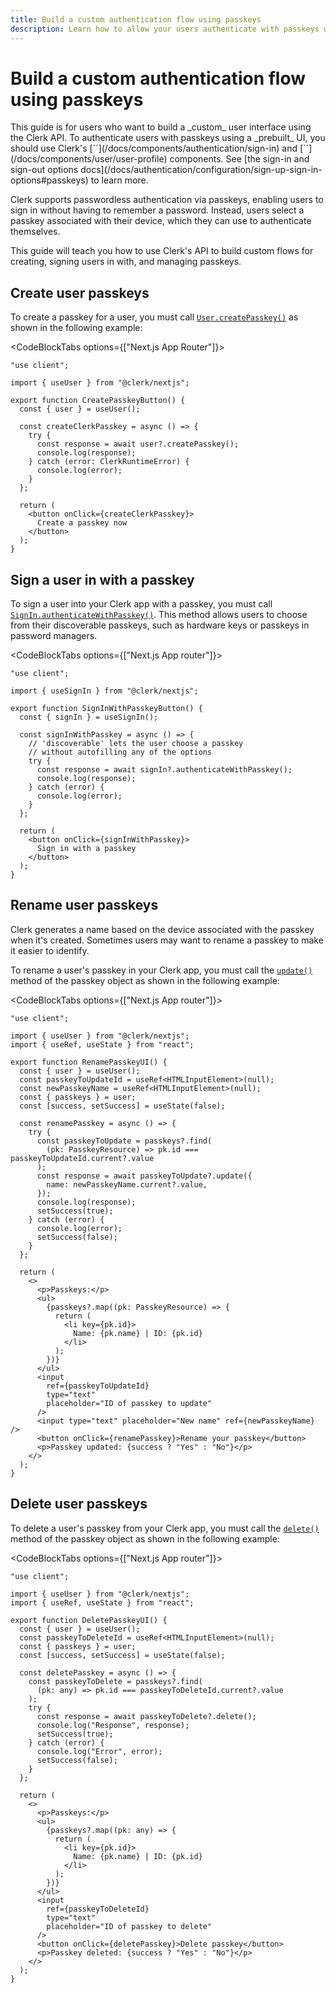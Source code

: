 ```yaml
---
title: Build a custom authentication flow using passkeys
description: Learn how to allow your users authenticate with passkeys with Clerk.
---
```


# Build a custom authentication flow using passkeys

<Callout type="warning">
  This guide is for users who want to build a _custom_ user interface using the Clerk API. To authenticate users with passkeys using a _prebuilt_ UI, you should use Clerk's [`<SignIn />`](/docs/components/authentication/sign-in) and [`<UserProfile />`](/docs/components/user/user-profile) components. See [the sign-in and sign-out options docs](/docs/authentication/configuration/sign-up-sign-in-options#passkeys) to learn more.
</Callout>

Clerk supports passwordless authentication via passkeys, enabling users to sign in without having to remember a password. Instead, users select a passkey associated with their device, which they can use to authenticate themselves.

This guide will teach you how to use Clerk's API to build custom flows for creating, signing users in with, and managing passkeys.

## Create user passkeys

To create a passkey for a user, you must call [`User.createPasskey()`](/docs/references/javascript/user/user#create-passkey) as shown in the following example:

<CodeBlockTabs options={["Next.js App Router"]}>
  ```tsx {{ prettier: false, filename: 'app/components/CustomCreatePasskeysButton.tsx' }}
  "use client";

  import { useUser } from "@clerk/nextjs";

  export function CreatePasskeyButton() {
    const { user } = useUser();

    const createClerkPasskey = async () => {
      try {
        const response = await user?.createPasskey();
        console.log(response);
      } catch (error: ClerkRuntimeError) {
        console.log(error);
      }
    };

    return (
      <button onClick={createClerkPasskey}>
        Create a passkey now
      </button>
    );
  }
  ```
</CodeBlockTabs>

## Sign a user in with a passkey

To sign a user into your Clerk app with a passkey, you must call [`SignIn.authenticateWithPasskey()`](/docs/references/javascript/sign-in/authenticate-with#authenticate-with-passkey). This method allows users to choose from their discoverable passkeys, such as hardware keys or passkeys in password managers.

<CodeBlockTabs options={["Next.js App router"]}>
  ```tsx {{ prettier: false, filename: 'components/SignInWithPasskeyButton.tsx' }}
  "use client";

  import { useSignIn } from "@clerk/nextjs";

  export function SignInWithPasskeyButton() {
    const { signIn } = useSignIn();

    const signInWithPasskey = async () => {
      // 'discoverable' lets the user choose a passkey
      // without autofilling any of the options
      try {
        const response = await signIn?.authenticateWithPasskey();
        console.log(response);
      } catch (error) {
        console.log(error);
      }
    };

    return (
      <button onClick={signInWithPasskey}>
        Sign in with a passkey
      </button>
    );
  }
  ```
</CodeBlockTabs>

## Rename user passkeys

Clerk generates a name based on the device associated with the passkey when it's created. Sometimes users may want to rename a passkey to make it easier to identify.

To rename a user's passkey in your Clerk app, you must call the [`update()`](/docs/references/javascript/types/passkey-resource#update) method of the passkey object as shown in the following example:

<CodeBlockTabs options={["Next.js App router"]}>
  ```tsx {{ prettier: false, filename: 'components/RenamePasskeyUI.tsx' }}
  "use client";

  import { useUser } from "@clerk/nextjs";
  import { useRef, useState } from "react";

  export function RenamePasskeyUI() {
    const { user } = useUser();
    const passkeyToUpdateId = useRef<HTMLInputElement>(null);
    const newPasskeyName = useRef<HTMLInputElement>(null);
    const { passkeys } = user;
    const [success, setSuccess] = useState(false);

    const renamePasskey = async () => {
      try {
        const passkeyToUpdate = passkeys?.find(
          (pk: PasskeyResource) => pk.id === passkeyToUpdateId.current?.value
        );
        const response = await passkeyToUpdate?.update({
          name: newPasskeyName.current?.value,
        });
        console.log(response);
        setSuccess(true);
      } catch (error) {
        console.log(error);
        setSuccess(false);
      }
    };

    return (
      <>
        <p>Passkeys:</p>
        <ul>
          {passkeys?.map((pk: PasskeyResource) => {
            return (
              <li key={pk.id}>
                Name: {pk.name} | ID: {pk.id}
              </li>
            );
          })}
        </ul>
        <input 
          ref={passkeyToUpdateId}
          type="text"
          placeholder="ID of passkey to update"
        />
        <input type="text" placeholder="New name" ref={newPasskeyName} />
        <button onClick={renamePasskey}>Rename your passkey</button>
        <p>Passkey updated: {success ? "Yes" : "No"}</p>
      </>
    );
  }
  ```
</CodeBlockTabs>

## Delete user passkeys

To delete a user's passkey from your Clerk app, you must call the [`delete()`](/docs/references/javascript/types/passkey-resource#delete) method of the passkey object as shown in the following example:

<CodeBlockTabs options={["Next.js App router"]}>
  ```tsx {{ prettier: false, filename: 'components/DeletePasskeyUI.tsx' }}
  "use client";

  import { useUser } from "@clerk/nextjs";
  import { useRef, useState } from "react";

  export function DeletePasskeyUI() {
    const { user } = useUser();
    const passkeyToDeleteId = useRef<HTMLInputElement>(null);
    const { passkeys } = user;
    const [success, setSuccess] = useState(false);

    const deletePasskey = async () => {
      const passkeyToDelete = passkeys?.find(
        (pk: any) => pk.id === passkeyToDeleteId.current?.value
      );
      try {
        const response = await passkeyToDelete?.delete();
        console.log("Response", response);
        setSuccess(true);
      } catch (error) {
        console.log("Error", error);
        setSuccess(false);
      }
    };

    return (
      <>
        <p>Passkeys:</p>
        <ul>
          {passkeys?.map((pk: any) => {
            return (
              <li key={pk.id}>
                Name: {pk.name} | ID: {pk.id}
              </li>
            );
          })}
        </ul>
        <input
          ref={passkeyToDeleteId}
          type="text"
          placeholder="ID of passkey to delete"
        />
        <button onClick={deletePasskey}>Delete passkey</button>
        <p>Passkey deleted: {success ? "Yes" : "No"}</p>
      </>
    );
  }
  ```
</CodeBlockTabs>
